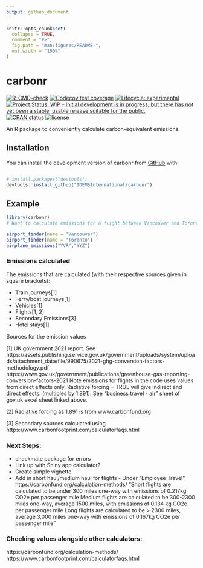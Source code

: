 ```yaml
---
output: github_document
---
```


<!-- README.md is generated from README.Rmd. Please edit that file -->

```r
knitr::opts_chunk$set(
  collapse = TRUE,
  comment = "#>",
  fig.path = "man/figures/README-",
  out.width = "100%"
)
```

# carbonr

<!-- badges: start -->
[![R-CMD-check](https://github.com/IDEMSInternational/carbonr/workflows/R-CMD-check/badge.svg)](https://github.com/IDEMSInternational/carbonr/actions)
[![Codecov test coverage](https://codecov.io/gh/IDEMSInternational/carbonr/branch/main/graph/badge.svg)](https://app.codecov.io/gh/IDEMSInternational/carbonr?branch=main)
[![Lifecycle:
experimental](https://img.shields.io/badge/lifecycle-experimental-orange.svg)](https://lifecycle.r-lib.org/articles/stages.html#experimental)
[![Project Status: WIP – Initial development is in progress, but there
has not yet been a stable, usable release suitable for the
public.](https://www.repostatus.org/badges/latest/wip.svg)](https://www.repostatus.org/#wip)
[![CRAN
status](https://www.r-pkg.org/badges/version/carbonr)](https://CRAN.R-project.org/package=carbonr)
[![license](https://img.shields.io/badge/license-LGPL%20(%3E=%203)-lightgrey.svg)](https://www.gnu.org/licenses/lgpl-3.0.en.html)
<!-- badges: end -->

 An R package to conveniently calculate carbon-equivalent emissions.
 
## Installation

You can install the development version of carbonr from [GitHub](https://github.com/) with:

``` r

# install.packages("devtools")
devtools::install_github("IDEMSInternational/carbonr")

```

## Example

```r
library(carbonr)
# Want to calculate emissions for a flight between Vancouver and Toronto

airport_finder(name = "Vancouver")
airport_finder(name = "Toronto")
airplane_emissions("YVR","YYZ")

```

### Emissions calculated
                                                                                             
The emissions that are calculated (with their respective sources given in square brackets):
                                                                                               
 * Train journeys[1]
 * Ferry/boat journeys[1]
 * Vehicles[1]
 * Flights[1, 2]
 * Secondary Emissions[3]
 * Hotel stays[1]
 
Sources for the emission values
                                                                                             
[1] UK government 2021 report. See https://assets.publishing.service.gov.uk/government/uploads/system/uploads/attachment_data/file/990675/2021-ghg-conversion-factors-methodology.pdf https://www.gov.uk/government/publications/greenhouse-gas-reporting-conversion-factors-2021
Note emissions for flights in the code uses values from direct effects only. Radiative forcing = TRUE will give indirect and direct effects. (multiples by 1.891).
See "business travel - air" sheet of gov.uk excel sheet linked above.

[2] Radiative forcing as 1.891 is from www.carbonfund.org

[3] Secondary sources calculated using https://www.carbonfootprint.com/calculatorfaqs.html

### Next Steps:
 * checkmate package for errors
 * Link up with Shiny app calculator?
 * Create simple vignette
 * Add in short haul/medium haul for flights - Under "Employee Travel" https://carbonfund.org/calculation-methods/
"Short flights are calculated to be under 300 miles one-way with emissions of 0.217kg CO2e per passenger mile
Medium flights are calculated to be 300-2300 miles one-way, average 1500 miles, with emissions of 0.134 kg CO2e per passenger mile
Long flights are calculated to be > 2300 miles, average 3,000 miles one-way with emissions of 0.167kg CO2e per passenger mile"
                                                                                             
                                                                                             
### Checking values alongside other calculators:
https://carbonfund.org/calculation-methods/
https://www.carbonfootprint.com/calculatorfaqs.html
                                                                                             
